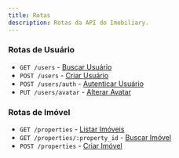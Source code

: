 ```yaml
---
title: Rotas
description: Rotas da API do Imobiliary.
---
```


### Rotas de Usuário
 - `GET /users` - [Buscar Usuário](./rotas/usuario/buscar)
 - `POST /users` - [Criar Usuário](./rotas/usuario/criar)
 - `POST /users/auth` - [Autenticar Usuário](./rotas/usuario/autenticar)
 - `PUT /users/avatar` - [Alterar Avatar](./rotas/usuario/alterar-avatar)

### Rotas de Imóvel
 - `GET /properties` - [Listar Imóveis](./rotas/imovel/listar)
 - `GET /properties/:property_id` - [Buscar Imóvel](./rotas/imovel/buscar)
 - `POST /properties` - [Criar Imóvel](./rotas/imovel/criar)